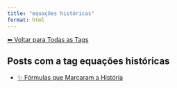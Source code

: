 ```yaml
---
title: "equações históricas"
format: html
---
```


[⬅ Voltar para Todas as Tags](../tags.qmd)

## Posts com a tag **equações históricas**

- [✨ Fórmulas que Marcaram a História](/posts/matematica/equacoes-historicas.html)
